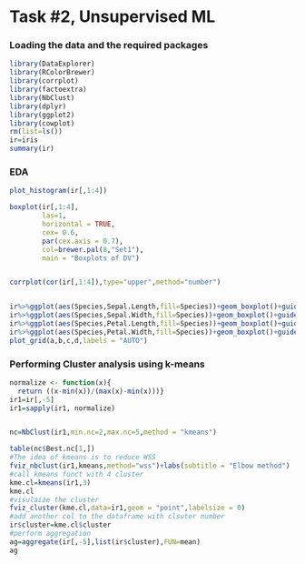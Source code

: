 
# Task #2, Unsupervised ML

### Loading the data and the required packages
```{r}
library(DataExplorer)
library(RColorBrewer)
library(corrplot)
library(factoextra)
library(NbClust)
library(dplyr)
library(ggplot2)
library(cowplot)
rm(list=ls())
ir=iris
summary(ir)
```

### EDA
```{r}

plot_histogram(ir[,1:4])

boxplot(ir[,1:4],
        las=1,
        horizontal = TRUE,
        cex= 0.6,
        par(cex.axis = 0.7),
        col=brewer.pal(8,"Set1"),
        main = "Boxplots of DV")


corrplot(cor(ir[,1:4]),type="upper",method="number")


ir%>%ggplot(aes(Species,Sepal.Length,fill=Species))+geom_boxplot()+guides(fill=F)+ggtitle("Species vs sepal length")->a
ir%>%ggplot(aes(Species,Sepal.Width,fill=Species))+geom_boxplot()+guides(fill=F)+ggtitle("Species vs sepal width")->b
ir%>%ggplot(aes(Species,Petal.Length,fill=Species))+geom_boxplot()+guides(fill=F)+ggtitle("Species vs petal length")->c
ir%>%ggplot(aes(Species,Petal.Width,fill=Species))+geom_boxplot()+guides(fill=F)+ggtitle("Species vs petal width")->d
plot_grid(a,b,c,d,labels = "AUTO")
```

### Performing Cluster analysis using k-means
```{r}
normalize <- function(x){
  return ((x-min(x))/(max(x)-min(x)))}
ir1=ir[,-5]
ir1=sapply(ir1, normalize)


nc=NbClust(ir1,min.nc=2,max.nc=5,method = "kmeans")
```


```{r}
table(nc$Best.nc[1,])
#The idea of kmeans is to reduce WSS
fviz_nbclust(ir1,kmeans,method="wss")+labs(subtitle = "Elbow method")
#call kmeans funct with 4 cluster
kme.cl=kmeans(ir1,3)
kme.cl
#visulaize the cluster
fviz_cluster(kme.cl,data=ir1,geom = "point",labelsize = 0)
#add another col to the dataframe with clsuter number
ir$cluster=kme.cl$cluster
#perform aggregation
ag=aggregate(ir[,-5],list(ir$cluster),FUN=mean)
ag
```


